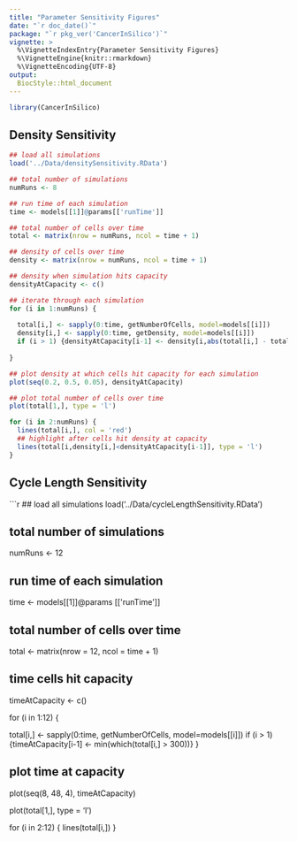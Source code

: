 ```yaml
---
title: "Parameter Sensitivity Figures"
date: "`r doc_date()`"
package: "`r pkg_ver('CancerInSilico')`"
vignette: >
  %\VignetteIndexEntry{Parameter Sensitivity Figures}
  %\VignetteEngine{knitr::rmarkdown}
  %\VignetteEncoding{UTF-8}
output: 
  BiocStyle::html_document
---
```


```r
library(CancerInSilico)
```
## Density Sensitivity

```r
## load all simulations
load('../Data/densitySensitivity.RData')

## total number of simulations
numRuns <- 8

## run time of each simulation
time <- models[[1]]@params[['runTime']]

## total number of cells over time
total <- matrix(nrow = numRuns, ncol = time + 1)

## density of cells over time
density <- matrix(nrow = numRuns, ncol = time + 1)

## density when simulation hits capacity
densityAtCapacity <- c()

## iterate through each simulation
for (i in 1:numRuns) {
  
  total[i,] <- sapply(0:time, getNumberOfCells, model=models[[i]])
  density[i,] <- sapply(0:time, getDensity, model=models[[i]])
  if (i > 1) {densityAtCapacity[i-1] <- density[i,abs(total[i,] - total[1,]) > 10][1]}
  
}

## plot density at which cells hit capacity for each simulation
plot(seq(0.2, 0.5, 0.05), densityAtCapacity)

## plot total number of cells over time
plot(total[1,], type = 'l')

for (i in 2:numRuns) {
  lines(total[i,], col = 'red')
  ## highlight after cells hit density at capacity
  lines(total[i,density[i,]<densityAtCapacity[i-1]], type = 'l')
}
```

## Cycle Length Sensitivity

```r
## load all simulations
load('../Data/cycleLengthSensitivity.RData')

## total number of simulations
numRuns <- 12

## run time of each simulation
time <- models[[1]]@params[['runTime']]

## total number of cells over time
total <- matrix(nrow = 12, ncol = time + 1)

## time cells hit capacity
timeAtCapacity <- c()

for (i in 1:12) {
  
  total[i,] <- sapply(0:time, getNumberOfCells, model=models[[i]])
  if (i > 1) {timeAtCapacity[i-1] <- min(which(total[i,] > 300))}
}

## plot time at capacity
plot(seq(8, 48, 4), timeAtCapacity)

plot(total[1,], type = 'l')

for (i in 2:12) {
  lines(total[i,])
}

